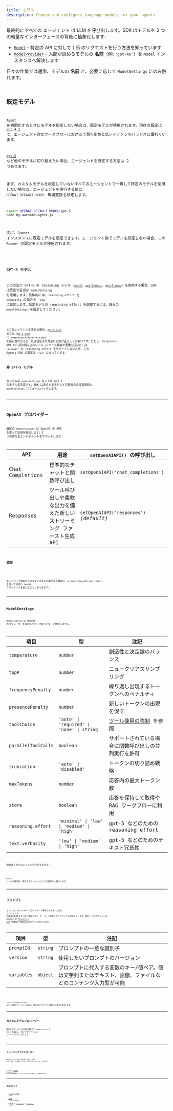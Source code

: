 ```yaml
---
title: モデル
description: Choose and configure language models for your agents
---
```



最終的にすべての エージェント は LLM を呼び出します。SDK はモデルを 2 つの軽量なインターフェースの背後に抽象化します:

- [`Model`](/openai-agents-js/openai/agents/interfaces/model) – 特定の API に対して _1 回_ のリクエストを行う方法を知っています
- [`ModelProvider`](/openai-agents-js/openai/agents/interfaces/modelprovider) – 人間が読めるモデルの **名前**（例: `'gpt‑4o'`）を `Model` インスタンスへ解決します

日々の作業では通常、モデルの **名前** と、必要に応じて `ModelSettings` にのみ触れます。

<Code
  lang="typescript"
  code={agentWithModelExample}
  title="エージェントごとのモデル指定"
/>

## 既定モデル

`Agent` を初期化するときにモデルを指定しない場合は、既定モデルが使用されます。現在の既定は [`gpt-4.1`](https://platform.openai.com/docs/models/gpt-4.1) で、エージェント的なワークフローにおける予測可能性と低レイテンシのバランスに優れています。

[`gpt-5`](https://platform.openai.com/docs/models/gpt-5) など他のモデルに切り替えたい場合、エージェントを設定する方法は 2 つあります。

まず、カスタムモデルを設定していないすべてのエージェントで一貫して特定のモデルを使用したい場合は、エージェントを実行する前に `OPENAI_DEFAULT_MODEL` 環境変数を設定します。

```bash
export OPENAI_DEFAULT_MODEL=gpt-5
node my-awesome-agent.js
```

次に、`Runner` インスタンスに既定モデルを設定できます。エージェント側でモデルを設定しない場合、この `Runner` の既定モデルが使用されます。

<Code
  lang="typescript"
  code={runnerWithModelExample}
  title="Runner の既定モデルを設定"
/>

### GPT-5 モデル

この方法で GPT-5 の reasoning モデル（[`gpt-5`](https://platform.openai.com/docs/models/gpt-5)、[`gpt-5-mini`](https://platform.openai.com/docs/models/gpt-5-mini)、[`gpt-5-nano`](https://platform.openai.com/docs/models/gpt-5-nano)）を使用する場合、SDK は既定で妥当な `modelSettings` を適用します。具体的には、`reasoning.effort` と `verbosity` の両方を `"low"` に設定します。既定モデルの reasoning effort を調整するには、独自の `modelSettings` を指定してください:

<Code
  lang="typescript"
  code={gpt5DefaultModelSettingsExample}
  title="GPT-5 の既定設定をカスタマイズ"
/>

より低レイテンシを求める場合、[`gpt-5-mini`](https://platform.openai.com/docs/models/gpt-5-mini) または [`gpt-5-nano`](https://platform.openai.com/docs/models/gpt-5-nano) に `reasoning.effort="minimal"` を組み合わせると、既定設定より高速に応答が返ることが多いです。ただし、Responses API の一部の組み込みツール（ファイル検索や画像生成など）は `"minimal"` の reasoning effort をサポートしないため、この Agents SDK の既定は `"low"` になっています。

### 非 GPT-5 モデル

カスタムの `modelSettings` なしで非 GPT-5 のモデル名を渡すと、SDK はあらゆるモデルと互換性のある汎用的な `modelSettings` にフォールバックします。

---

## OpenAI プロバイダー

既定の `ModelProvider` は OpenAI の API を使って名前を解決します。2 つの異なるエンドポイントをサポートします:

| API              | 用途                                                                       | `setOpenAIAPI()` の呼び出し             |
| ---------------- | -------------------------------------------------------------------------- | --------------------------------------- |
| Chat Completions | 標準的なチャットと関数呼び出し                                             | `setOpenAIAPI('chat_completions')`      |
| Responses        | ツール呼び出しや柔軟な出力を備えた新しい ストリーミング ファースト生成 API | `setOpenAIAPI('responses')` _(default)_ |

### 認証

<Code
  lang="typescript"
  code={setDefaultOpenAIKeyExample}
  title="既定の OpenAI キーを設定"
/>

ネットワーク設定をカスタマイズする必要がある場合は、`setDefaultOpenAIClient(client)` を使って独自の `OpenAI` クライアントを差し込むこともできます。

---

## ModelSettings

`ModelSettings` は OpenAI のパラメーターを反映しつつ、プロバイダーに依存しません。

| 項目                | 型                                         | 注記                                                                           |
| ------------------- | ------------------------------------------ | ------------------------------------------------------------------------------ |
| `temperature`       | `number`                                   | 創造性と決定論のバランス                                                       |
| `topP`              | `number`                                   | ニュークリアスサンプリング                                                     |
| `frequencyPenalty`  | `number`                                   | 繰り返し出現するトークンへのペナルティ                                         |
| `presencePenalty`   | `number`                                   | 新しいトークンの出現を促す                                                     |
| `toolChoice`        | `'auto' \| 'required' \| 'none' \| string` | [ツール使用の強制](/openai-agents-js/ja/guides/agents#forcing-tool-use) を参照 |
| `parallelToolCalls` | `boolean`                                  | サポートされている場合に関数呼び出しの並列実行を許可                           |
| `truncation`        | `'auto' \| 'disabled'`                     | トークンの切り詰め戦略                                                         |
| `maxTokens`         | `number`                                   | 応答内の最大トークン数                                                         |
| `store`             | `boolean`                                  | 応答を保持して取得や RAG ワークフローに利用                                    |
| `reasoning.effort`  | `'minimal' \| 'low' \| 'medium' \| 'high'` | gpt-5 などのための reasoning effort                                            |
| `text.verbosity`    | `'low' \| 'medium' \| 'high'`              | gpt-5 などのためのテキスト冗長性                                               |

設定はどちらのレベルにも付与できます:

<Code lang="typescript" code={modelSettingsExample} title="モデル設定" />

`Runner` レベルの設定は、競合するエージェントごとの設定を上書きします。

---

## プロンプト

エージェントは `prompt` パラメーターで構成できます。これは エージェント の挙動を制御するために使用すべき、サーバーに保存されたプロンプト設定を示します。現在、このオプションは OpenAI の
[Responses API](https://platform.openai.com/docs/api-reference/responses) を使用する場合のみサポートされています。

| 項目        | 型       | 注記                                                                                                        |
| ----------- | -------- | ----------------------------------------------------------------------------------------------------------- |
| `promptId`  | `string` | プロンプトの一意な識別子                                                                                    |
| `version`   | `string` | 使用したいプロンプトのバージョン                                                                            |
| `variables` | `object` | プロンプトに代入する変数のキー/値ペア。値は文字列またはテキスト、画像、ファイルなどのコンテンツ入力型が可能 |

<Code
  lang="typescript"
  code={promptIdExample}
  title="プロンプト付きのエージェント"
/>

tools や instructions など、追加のエージェント設定は、保存済みプロンプトで構成した値を上書きします。

---

## カスタムモデルプロバイダー

独自のプロバイダーの実装は簡単です。`ModelProvider` と `Model` を実装し、プロバイダーを `Runner` コンストラクターに渡します:

<Code
  lang="typescript"
  code={modelCustomProviderExample}
  title="最小のカスタムプロバイダー"
/>

---

## トレーシングエクスポーター

OpenAI プロバイダーを使用する場合、API キーを指定して自動トレースエクスポートにオプトインできます:

<Code
  lang="typescript"
  code={setTracingExportApiKeyExample}
  title="トレーシングエクスポーター"
/>

これにより、[OpenAI ダッシュボード](https://platform.openai.com/traces) にトレースが送信され、ワークフローの完全な実行グラフを確認できます。

---

## 次のステップ

- [エージェントの実行](/openai-agents-js/ja/guides/running-agents) を探る
- [ツール](/openai-agents-js/ja/guides/tools) でモデルを強化する
- 必要に応じて [ガードレール](/openai-agents-js/ja/guides/guardrails) や [トレーシング](/openai-agents-js/ja/guides/tracing) を追加する
